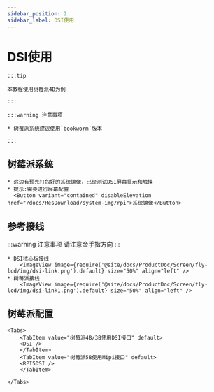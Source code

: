 ```yaml
---
sidebar_position: 2
sidebar_label: DSI使用
---
```



# DSI使用

    :::tip

    本教程使用树莓派4B为例

    :::

    :::warning 注意事项

    * 树莓派系统建议使用`bookworm`版本

    :::

## 树莓派系统
    * 这边有预先打包好的系统镜像，已经测试DSI屏幕显示和触摸
    * 提示:需要进行屏幕配置
      <Button variant="contained" disableElevation href="/docs/ResDownload/system-img/rpi">系统镜像</Button>

## 参考接线

:::warning 注意事项
请注意金手指方向
:::


    * DSI核心板接线
        <ImageView image={require('@site/docs/ProductDoc/Screen/fly-lcd/img/dsi-link.png').default} size="50%" align="left" />
    * 树莓派接线
        <ImageView image={require('@site/docs/ProductDoc/Screen/fly-lcd/img/dsi-link1.png').default} size="50%" align="left" />

## 树莓派配置

    <Tabs>
        <TabItem value="树莓派4B/3B使用DSI接口" default>
        <DSI />
        </TabItem>
        <TabItem value="树莓派5B使用Mipi接口" default>
        <RPI5DSI />
        </TabItem>

    </Tabs>